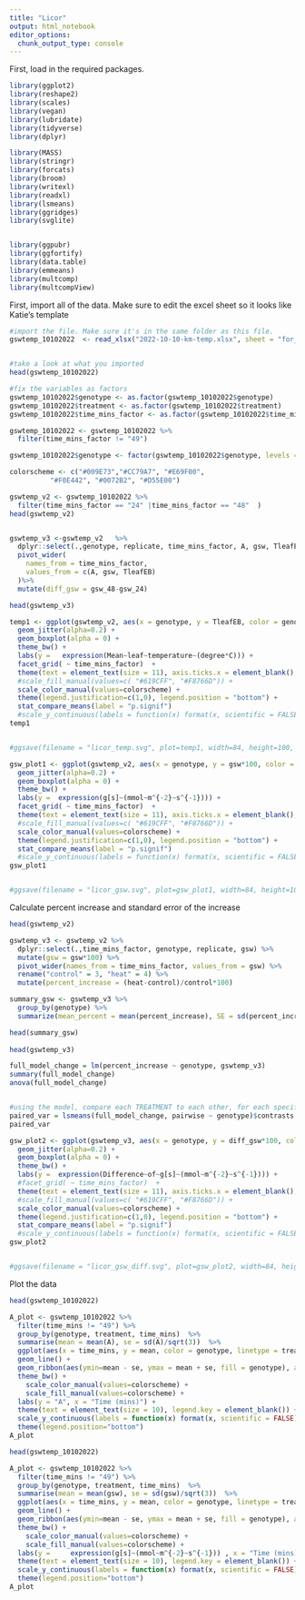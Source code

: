 ```yaml
---
title: "Licor"
output: html_notebook
editor_options: 
  chunk_output_type: console
---
```


First, load in the required packages. 


```r
library(ggplot2)
library(reshape2)
library(scales)
library(vegan)
library(lubridate)
library(tidyverse)
library(dplyr)

library(MASS)
library(stringr)
library(forcats)
library(broom)
library(writexl)
library(readxl)
library(lsmeans)
library(ggridges)
library(svglite)


library(ggpubr)
library(ggfortify)
library(data.table)
library(emmeans)
library(multcomp)
library(multcompView)

```

First, import all of the data. Make sure to edit the excel sheet so it looks like Katie's template
```r
#import the file. Make sure it's in the same folder as this file. 
gswtemp_10102022  <- read_xlsx("2022-10-10-km-temp.xlsx", sheet = "for_r")


#take a look at what you imported
head(gswtemp_10102022)

#fix the variables as factors
gswtemp_10102022$genotype <- as.factor(gswtemp_10102022$genotype)
gswtemp_10102022$treatment <- as.factor(gswtemp_10102022$treatment)
gswtemp_10102022$time_mins_factor <- as.factor(gswtemp_10102022$time_mins)

gswtemp_10102022 <- gswtemp_10102022 %>%
  filter(time_mins_factor != "49")

gswtemp_10102022$genotype <- factor(gswtemp_10102022$genotype, levels = c("WT","HLP"))

colorscheme <- c("#009E73","#CC79A7", "#E69F00",  
          "#F0E442", "#0072B2", "#D55E00")
```


```r
gswtemp_v2 <- gswtemp_10102022 %>%
  filter(time_mins_factor == "24" |time_mins_factor == "48"  )
head(gswtemp_v2)


gswtemp_v3 <-gswtemp_v2   %>%
  dplyr::select(.,genotype, replicate, time_mins_factor, A, gsw, TleafEB) %>%
  pivot_wider(
    names_from = time_mins_factor,
    values_from = c(A, gsw, TleafEB)
  )%>%
  mutate(diff_gsw = gsw_48-gsw_24)

head(gswtemp_v3)
```

```r
temp1 <- ggplot(gswtemp_v2, aes(x = genotype, y = TleafEB, color = genotype)) +
  geom_jitter(alpha=0.2) +
  geom_boxplot(alpha = 0) +
  theme_bw() +
  labs(y =   expression(Mean~leaf~temperature~(degree*C))) +
  facet_grid( ~ time_mins_factor)  +
  theme(text = element_text(size = 11), axis.ticks.x = element_blank(), legend.key = element_blank()) + 
  #scale_fill_manual(values=c( "#619CFF", "#F8766D")) + 
  scale_color_manual(values=colorscheme) +
  theme(legend.justification=c(1,0), legend.position = "bottom") +
  stat_compare_means(label = "p.signif")
  #scale_y_continuous(labels = function(x) format(x, scientific = FALSE)) 
temp1


#ggsave(filename = "licor_temp.svg", plot=temp1, width=84, height=100, units = c("mm"))

```


```r
gsw_plot1 <- ggplot(gswtemp_v2, aes(x = genotype, y = gsw*100, color = genotype)) +
  geom_jitter(alpha=0.2) +
  geom_boxplot(alpha = 0) +
  theme_bw() +
  labs(y =  expression(g[s]~(mmol~m^{-2}~s^{-1}))) +
  facet_grid( ~ time_mins_factor)  +
  theme(text = element_text(size = 11), axis.ticks.x = element_blank(), legend.key = element_blank()) + 
  #scale_fill_manual(values=c( "#619CFF", "#F8766D")) + 
  scale_color_manual(values=colorscheme) +
  theme(legend.justification=c(1,0), legend.position = "bottom") +
  stat_compare_means(label = "p.signif")
  #scale_y_continuous(labels = function(x) format(x, scientific = FALSE)) 
gsw_plot1


#ggsave(filename = "licor_gsw.svg", plot=gsw_plot1, width=84, height=100, units = c("mm"))

```

Calculate percent increase and standard error of the increase
```r
head(gswtemp_v2)

gswtemp_v3 <- gswtemp_v2 %>%
  dplyr::select(.,time_mins_factor, genotype, replicate, gsw) %>%
  mutate(gsw = gsw*100) %>%
  pivot_wider(names_from = time_mins_factor, values_from = gsw) %>%
  rename("control" = 3, "heat" = 4) %>%
  mutate(percent_increase = (heat-control)/control*100)

summary_gsw <- gswtemp_v3 %>%
  group_by(genotype) %>%
  summarize(mean_percent = mean(percent_increase), SE = sd(percent_increase)/sqrt(4))

head(summary_gsw)
  
head(gswtemp_v3)

full_model_change = lm(percent_increase ~ genotype, gswtemp_v3)
summary(full_model_change)
anova(full_model_change)


#using the model, compare each TREATMENT to each other, for each specific genotype and time
paired_var = lsmeans(full_model_change, pairwise ~ genotype)$contrasts
paired_var
```





```r
gsw_plot2 <- ggplot(gswtemp_v3, aes(x = genotype, y = diff_gsw*100, color = genotype)) +
  geom_jitter(alpha=0.2) +
  geom_boxplot(alpha = 0) +
  theme_bw() +
  labs(y =  expression(Difference~of~g[s]~(mmol~m^{-2}~s^{-1}))) +
  #facet_grid( ~ time_mins_factor)  +
  theme(text = element_text(size = 11), axis.ticks.x = element_blank(), legend.key = element_blank()) + 
  #scale_fill_manual(values=c( "#619CFF", "#F8766D")) + 
  scale_color_manual(values=colorscheme) +
  theme(legend.justification=c(1,0), legend.position = "bottom") +
  stat_compare_means(label = "p.signif")
  #scale_y_continuous(labels = function(x) format(x, scientific = FALSE)) 
gsw_plot2


#ggsave(filename = "licor_gsw_diff.svg", plot=gsw_plot2, width=84, height=100, units = c("mm"))

```


Plot the data


```r
head(gswtemp_10102022)

A_plot <- gswtemp_10102022 %>%
  filter(time_mins != "49") %>%
  group_by(genotype, treatment, time_mins)  %>%
  summarise(mean = mean(A), se = sd(A)/sqrt(3))  %>%
  ggplot(aes(x = time_mins, y = mean, color = genotype, linetype = treatment, group = interaction(genotype,treatment))) +
  geom_line() +
  geom_ribbon(aes(ymin=mean - se, ymax = mean + se, fill = genotype), alpha=0.1, linetype = "blank") +
  theme_bw() +
    scale_color_manual(values=colorscheme) +
    scale_fill_manual(values=colorscheme) +
  labs(y = "A", x = "Time (mins)") +
  theme(text = element_text(size = 10), legend.key = element_blank()) + 
  scale_y_continuous(labels = function(x) format(x, scientific = FALSE),  sec.axis = sec_axis(~.*coeff, name="Tair")) + 
  theme(legend.position="bottom")
A_plot

```



```r
head(gswtemp_10102022)

A_plot <- gswtemp_10102022 %>%
  filter(time_mins != "49") %>%
  group_by(genotype, treatment, time_mins)  %>%
  summarise(mean = mean(gsw), se = sd(gsw)/sqrt(3))  %>%
  ggplot(aes(x = time_mins, y = mean, color = genotype, linetype = treatment, group = interaction(genotype,treatment))) +
  geom_line() +
  geom_ribbon(aes(ymin=mean - se, ymax = mean + se, fill = genotype), alpha=0.1, linetype = "blank") +
  theme_bw() +
    scale_color_manual(values=colorscheme) +
    scale_fill_manual(values=colorscheme) +
  labs(y =     expression(g[s]~(mmol~m^{-2}~s^{-1})) , x = "Time (mins)") +
  theme(text = element_text(size = 10), legend.key = element_blank()) + 
  scale_y_continuous(labels = function(x) format(x, scientific = FALSE)) + 
  theme(legend.position="bottom")
A_plot

```
